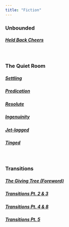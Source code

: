 ```yaml
---
title: "Fiction"
---
```


### Unbounded

##### [**Held Back Cheers**](held-back-cheers.html)

<br>

### The Quiet Room

##### [**Settling**](settling.html)

##### [**Predication**](predication.html)

##### [**Resolute**](resolute.html)

##### [**Ingenuinity**](ingenuinity.html)

##### [**Jet-lagged**](jet-lagged.html)

##### [**Tinged**](tinged.html)

<br>

### Transitions

##### [**The Giving Tree (Foreword)**](the-giving-tree-foreword.html)

##### [**Transitions Pt. 2 & 3**](transitions-pt-2-and-3.html)

##### [**Transitions Pt. 4 & 8**](transitions-pt-4-and-8.html)

##### [**Transitions Pt. 5**](transitions-pt-5.html)

<br>
